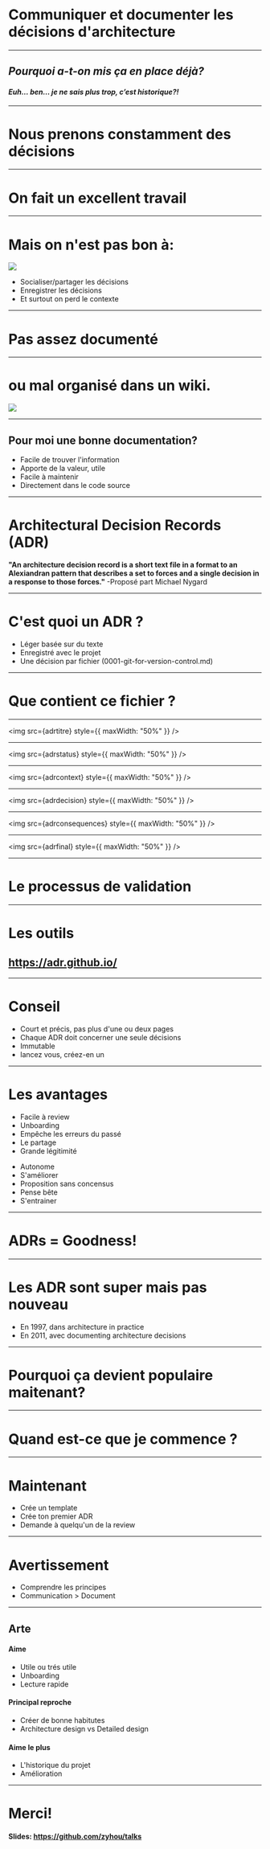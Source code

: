 


# Communiquer et documenter les décisions d'architecture

---

## _Pourquoi a-t-on mis ça en place déjà?_

#### _Euh… ben… je ne sais plus trop, c’est historique?!_

---

# Nous prenons constamment des décisions

---

# On fait un excellent travail

---

# Mais on n'est pas bon à:

<div style={{ display: "flex", alignItems: "center" }}>
    <img src={onestpasbon} />
    <ul>
        <Appear>
            <li>Socialiser/partager les décisions</li>
            <li>Enregistrer les décisions</li>
            <li>Et surtout on perd le contexte</li>
        </Appear>
    </ul>
</div>

---

# Pas assez documenté

---

# ou mal organisé dans un wiki.

<img src={uptodatedoc} />

---

## Pour moi une bonne documentation?

<ul>
    <li>Facile de trouver l'information</li>
    <li>Apporte de la valeur, utile</li>
    <li>Facile à maintenir</li>
    <li>Directement dans le code source</li>
</ul>

---

# Architectural Decision Records (ADR)

__"An architecture decision record is a **short text file** in a format to an Alexiandran pattern that describes a **set to forces** and a **single decision** in a response to those forces."__ -Proposé part Michael Nygard

---

# C'est quoi un ADR ?

<ul>
    <li>Léger basée sur du texte</li>
    <li>Enregistré avec le projet</li>
    <li>Une décision par fichier (0001-git-for-version-control.md)</li>
</ul>

---

# Que contient ce fichier ?

---

<img src={adrtitre} style={{ maxWidth: "50%" }} />

---

<img src={adrstatus} style={{ maxWidth: "50%" }} />

---

<img src={adrcontext} style={{ maxWidth: "50%" }} />

---

<img src={adrdecision} style={{ maxWidth: "50%" }} />

---

<img src={adrconsequences} style={{ maxWidth: "50%" }} />

---

<img src={adrfinal} style={{ maxWidth: "50%" }} />

---

# Le processus de validation

---

# Les outils

## https://adr.github.io/

---

# Conseil

<ul>
    <li>Court et précis, pas plus d'une ou deux pages</li>
    <li>Chaque ADR doit concerner une seule décisions</li>
    <li>Immutable</li>
    <li>lancez vous, créez-en un</li>
</ul>

---

# Les avantages

<div style={{ display: "flex" }}>
    <ul style={{ marginRight: "50px" }}>
        <li>Facile à review</li>
        <li>Unboarding</li>
        <li>Empêche les erreurs du passé</li>
        <li>Le partage</li>
        <li>Grande légitimité</li>
    </ul>
    <ul>
        <li>Autonome</li>
        <li>S'améliorer</li>
        <li>Proposition sans concensus</li>
        <li>Pense bête</li>
        <li>S'entrainer</li>
    </ul>
</div>

---

# ADRs = Goodness!

---

# Les ADR sont super mais pas nouveau

- En 1997, dans architecture in practice
- En 2011, avec documenting architecture decisions

---

# Pourquoi ça devient populaire maitenant?

---

# Quand est-ce que je commence ?

---

# Maintenant

- Crée un template
- Crée ton premier ADR
- Demande à quelqu'un de la review

---

# Avertissement

- Comprendre les principes
- Communication > Document

---

## Arte

<div style={{ display: "flex" }}>

<div style={{ display: "flex", flexDirection: "column" }}>

#### Aime

<ul style={{ marginRight: "50px" }}>
    <li>Utile ou trés utile</li>
    <li>Unboarding</li>
    <li>Lecture rapide</li>
</ul>

</div>

<div style={{ display: "flex", flexDirection: "column" }}>

#### Principal reproche

<ul style={{ marginRight: "50px" }}>
    <li>Créer de bonne habitutes</li>
    <li>Architecture design vs Detailed design</li>
</ul>

</div>

<div style={{ display: "flex", flexDirection: "column" }}>

#### Aime le plus

<ul style={{ marginRight: "50px" }}>
    <li>L'historique du projet</li>
    <li>Amélioration</li>
</ul>

</div>

</div>

---

# Merci!

#### Slides: https://github.com/zyhou/talks
